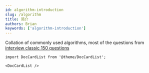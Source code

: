```yaml
---
id: algorithm-introduction
slug: /algorithm
title: 简介
authors: Brian
keywords: ['algorithm-introduction']
---
```


Collation of commonly used algorithms, most of the questions from [interview classic 150 questions](https://leetcode.com/studyplan/top-interview-150/)

```mdx-code-block
import DocCardList from '@theme/DocCardList';

<DocCardList />
```
